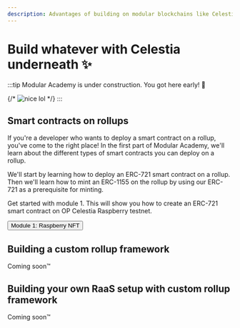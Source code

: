 ```yaml
---
description: Advantages of building on modular blockchains like Celestia.
---
```


# Build whatever with Celestia underneath ✨

:::tip
Modular Academy is under construction. You got here early! 🚧

{/* ![nice lol](https://media1.tenor.com/m/PLL_Hgq-ezsAAAAd/american-psycho-impressive.gif) */}
:::

## Smart contracts on rollups

If you're a developer who wants to deploy a smart contract on a rollup,
you've come to the right place! In the first part of Modular Academy,
we'll learn about the different types of smart contracts you can deploy
on a rollup.

We'll start by learning how to deploy an ERC-721 smart contract on a rollup. Then we'll learn how to mint
an ERC-1155 on the rollup by using our ERC-721 as a prerequisite for minting.

Get started with module 1. This will show you how to
create an ERC-721 smart contract on OP Celestia Raspberry testnet.

<Button href="/modules/1/introduction" variant="accent">Module 1: Raspberry NFT</Button>

## Building a custom rollup framework

Coming soon™

## Building your own RaaS setup with custom rollup framework

Coming soon™
